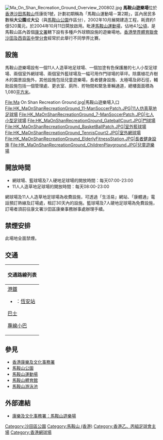 [[File:Ma_On_Shan_Recreation_Ground_Overview_200802.jpg|thumb]]
'''馬鞍山遊樂場'''位於[[香港|香港]][[沙田區|沙田]][[馬鞍山_(香港市鎮)|馬鞍山]]恆康街1號，計劃初期稱為「馬鞍山運動場－第2期」，區內居民多數稱'''大公園'''或'''大公'''（與[[馬鞍山公園|馬鞍山公園]]作區分），2002年10月展開建造工程，耗資約1億520萬元，於2004年10月11日閞放啟用。毗連[[馬鞍山運動場|馬鞍山運動場]]，佔地4.1[[公頃|公頃]]，是馬鞍山區內首個[[康樂及文化事務署|康文署]]轄下設有多種戶外球類設施的遊樂場地。[[香港學界體育聯會|香港學界體育聯會]][[香港學界體育聯會沙田及西貢區中學分會|沙田及西貢區中學分會]]經常於此舉行不同學界比賽。

==設施==
馬鞍山遊樂場設有一個11人人造草地足球場、一個加塗有色保護層的七人小型足球場、兩個室外網球場、兩個室外籃球場及一幅可用作門球場的草坪。除廣植花卉樹木的園景設施外，其他設施包括兒童遊樂場，長者健身設施、太極場及卵石徑，輔助設施包括一個管理處、更衣室、廁所、貯物間和緊急車輛通道，總樓面面積為1,080[[平方米|平方米]]。

<gallery>
File:Ma On Shan Recreation Ground.jpg|馬鞍山遊樂場入口
File:HK_MaOnShanRecreationGround_11-ManSoccerPatch.JPG|11人仿真草地足球場
File:HK_MaOnShanRecreationGround_7-ManSoccerPatch.JPG|七人小型足球場
File:HK_MaOnShanRecreationGround_GateballCourt.JPG|門球場
File:HK_MaOnShanRecreationGround_BasketBallPatch.JPG|室外籃球場
File:HK_MaOnShanRecreationGround_TennisCourt2.JPG|室外網球場
File:HK_MaOnShanRecreationGround_ElderlyFitnessStation.JPG|長者健身設施
File:HK_MaOnShanRecreationGround_ChildrenPlayground.JPG|兒童遊樂場
</gallery>

==開放時間==
*網球場、籃球場及7人硬地足球場的開放時間：每天07:00-23:00
*11人人造草地足球場的開放時間：每天08:00-23:00

網球場及11人人造草地足球場為收費設施，可透過「生活易」網站、「康體通」電話預訂熱線及訂場處，租訂30天內的設施。籃球場及7人硬地足球場為免費設施，訂場者須前往康文署沙田區康樂事務辦事處辦理手續。

==禁煙安排==
此場地全面禁煙。

==交通==
{| class="mw-collapsible mw-collapsed wikitable" style="background:white; margin: 0 auto; width: auto;" 
! 交通路線列表
|-
|
;[[港鐵|港鐵]]
*{{港鐵路線標誌|TML}}：[[恆安站|恆安站]]
;[[香港巴士|巴士]]
{{九龍新界巴士簡單列表|40X|85M|86C|86K|86S|87D|87K|89D|89S|99|286M}}
{{大嶼山巴士簡單列表|A41P|N42}}
{{過海隧道巴士簡單列表|680|680X|681|682|980X|N680}}
;[[香港小型巴士|專線小巴]]
{{新界專線小巴簡單列表|26|803|805S|807K|808|810}}
|}

== 參見 ==
* [[香港康樂及文化事務署|香港康樂及文化事務署]]
* [[馬鞍山公園_(香港)|馬鞍山公園]]
* [[馬鞍山運動場|馬鞍山運動場]]
* [[馬鞍山體育館|馬鞍山體育館]]
* [[馬鞍山游泳池|馬鞍山游泳池]]

== 外部連結 ==
* [https://web.archive.org/web/20060703033850/http://www.lcsd.gov.hk/b5/ls_fac_recground_shatin.php 康樂及文化事務署：馬鞍山遊樂場]

{{香港運動場}}
{{香港公園}}

[[Category:沙田區公園|Category:沙田區公園]]
[[Category:馬鞍山_(香港)|Category:馬鞍山 (香港)]]
[[Category:香港乙、丙組足球會主場|Category:香港乙、丙組足球會主場]]
[[Category:香港網球場|Category:香港網球場]]